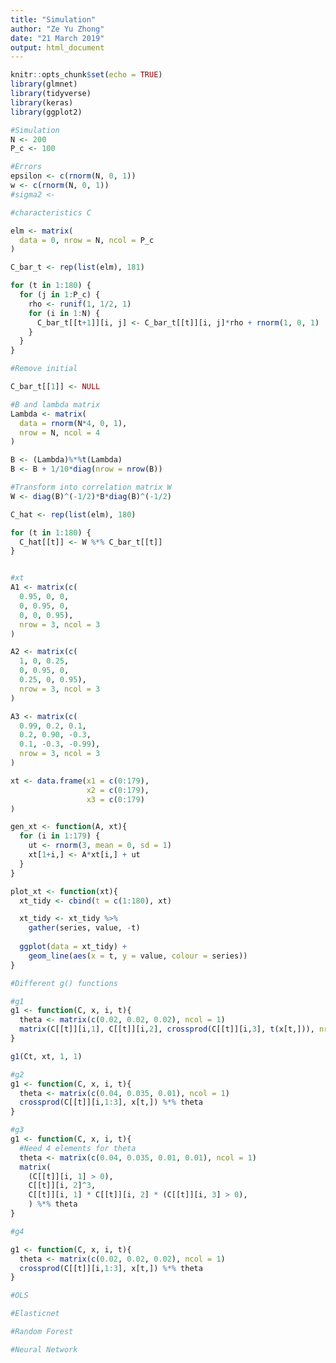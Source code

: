 ---
title: "Simulation"
author: "Ze Yu Zhong"
date: "21 March 2019"
output: html_document
---

```{r setup, include=FALSE}
knitr::opts_chunk$set(echo = TRUE)
library(glmnet)
library(tidyverse)
library(keras)
library(ggplot2)
```

```{r}
#Simulation
N <- 200
P_c <- 100

#Errors
epsilon <- c(rnorm(N, 0, 1))
w <- c(rnorm(N, 0, 1))
#sigma2 <- 
```



```{r}
#characteristics C

elm <- matrix(
  data = 0, nrow = N, ncol = P_c
)

C_bar_t <- rep(list(elm), 181)

for (t in 1:180) {
  for (j in 1:P_c) {
    rho <- runif(1, 1/2, 1)
    for (i in 1:N) {
      C_bar_t[[t+1]][i, j] <- C_bar_t[[t]][i, j]*rho + rnorm(1, 0, 1)
    }
  }  
}

#Remove initial

C_bar_t[[1]] <- NULL

#B and lambda matrix
Lambda <- matrix(
  data = rnorm(N*4, 0, 1),
  nrow = N, ncol = 4
)

B <- (Lambda)%*%t(Lambda)
B <- B + 1/10*diag(nrow = nrow(B))

#Transform into correlation matrix W
W <- diag(B)^(-1/2)*B*diag(B)^(-1/2)

C_hat <- rep(list(elm), 180)

for (t in 1:180) {
  C_hat[[t]] <- W %*% C_bar_t[[t]]
}

```

```{r}

```

```{r}
#xt
A1 <- matrix(c(
  0.95, 0, 0,
  0, 0.95, 0,
  0, 0, 0.95),
  nrow = 3, ncol = 3
)

A2 <- matrix(c(
  1, 0, 0.25,
  0, 0.95, 0,
  0.25, 0, 0.95),
  nrow = 3, ncol = 3
)

A3 <- matrix(c(
  0.99, 0.2, 0.1,
  0.2, 0.90, -0.3,
  0.1, -0.3, -0.99),
  nrow = 3, ncol = 3
)

xt <- data.frame(x1 = c(0:179),
                 x2 = c(0:179),
                 x3 = c(0:179)
)

gen_xt <- function(A, xt){
  for (i in 1:179) {
    ut <- rnorm(3, mean = 0, sd = 1)
    xt[1+i,] <- A*xt[i,] + ut
  }
}

plot_xt <- function(xt){
  xt_tidy <- cbind(t = c(1:180), xt)

  xt_tidy <- xt_tidy %>%
    gather(series, value, -t)
  
  ggplot(data = xt_tidy) +
    geom_line(aes(x = t, y = value, colour = series))
}


```


```{r}
#Different g() functions

#g1
g1 <- function(C, x, i, t){
  theta <- matrix(c(0.02, 0.02, 0.02), ncol = 1)
  matrix(C[[t]][i,1], C[[t]][i,2], crossprod(C[[t]][i,3], t(x[t,])), nrow = 1) %*% theta
}

g1(Ct, xt, 1, 1)

#g2
g1 <- function(C, x, i, t){
  theta <- matrix(c(0.04, 0.035, 0.01), ncol = 1)
  crossprod(C[[t]][i,1:3], x[t,]) %*% theta
}

#g3
g1 <- function(C, x, i, t){
  #Need 4 elements for theta
  theta <- matrix(c(0.04, 0.035, 0.01, 0.01), ncol = 1)
  matrix(
    (C[[t]][i, 1] > 0), 
    C[[t]][i, 2]^3,
    C[[t]][i, 1] * C[[t]][i, 2] * (C[[t]][i, 3] > 0),
    ) %*% theta
}

#g4

g1 <- function(C, x, i, t){
  theta <- matrix(c(0.02, 0.02, 0.02), ncol = 1)
  crossprod(C[[t]][i,1:3], x[t,]) %*% theta
}

```

```{r}
#OLS

```

```{r}
#Elasticnet


```

```{r}
#Random Forest

```

```{r}
#Neural Network

```

